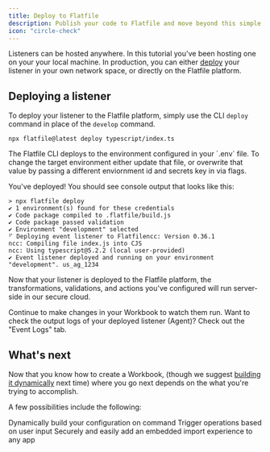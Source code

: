 ```yaml
---
title: Deploy to Flatfile
description: Publish your code to Flatfile and move beyond this simple sandbox
icon: "circle-check"
---
```


<Snippet file="shared/dxpbanner.mdx" />

Listeners can be hosted anywhere. In this tutorial you've been hosting one on your your local machine. In production, you can either [deploy](../developer-tools/deploying) your listener in your own network space, or directly on the Flatfile platform.

## Deploying a listener

To deploy your listener to the Flatfile platform, simply use the CLI `deploy` command in place of the `develop` command.

```terminal
npx flatfile@latest deploy typescript/index.ts
```

<Note>
  The Flatfile CLI deploys to the environment configured in your `.env` file. To
  change the target environment either update that file, or overwrite that value
  by passing a different enviornment id and secrets key in via flags.
</Note>

You've deployed! You should see console output that looks like this:

```terminal
> npx flatfile deploy
✔ 1 environment(s) found for these credentials
✔ Code package compiled to .flatfile/build.js
✔ Code package passed validation
✔ Environment "development" selected
⠋ Deploying event listener to Flatfilencc: Version 0.36.1
ncc: Compiling file index.js into CJS
ncc: Using typescript@5.2.2 (local user-provided)
✔ Event listener deployed and running on your environment "development". us_ag_1234

```

Now that your listener is deployed to the Flatfile platform, the transformations, validations, and actions you've configured will run server-side in our secure cloud.

Continue to make changes in your Workbook to watch them run. Want to check the output logs of your deployed listener (Agent)? Check out the "Event Logs" tab.

## What's next

Now that you know how to create a Workbook, (though we suggest [building it dynamically](/guides/dynamic-configurations) next time) where you go next depends on the what you're trying to accomplish.

A few possibilities include the following:

<CardGroup cols={3}>
  <Card
    title="Dynamically build a Workbook"
    icon="object-group"
    href="/guides/dynamic-configurations"
  >
    Dynamically build your configuration on command
  </Card>
  <Card title="Configure an action" icon="bolt" href="/guides/actions">
    Trigger operations based on user input
  </Card>
  <Card
    title="Embed in your app"
    icon="person-to-portal"
    href="/guides/use-cases/embedding"
  >
    Securely and easily add an embedded import experience to any app
  </Card>
</CardGroup>
